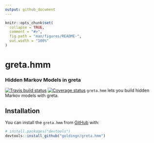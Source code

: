 ```yaml
---
output: github_document
---
```


<!-- README.md is generated from README.Rmd. Please edit that file -->

```r
knitr::opts_chunk$set(
  collapse = TRUE,
  comment = "#>",
  fig.path = "man/figures/README-",
  out.width = "100%"
)
```

# greta.hmm

<!-- badges: start -->
<!-- badges: end -->

### Hidden Markov Models in greta

[![Travis build status](https://travis-ci.org/goldingn/greta.hmm.svg?branch=master)](https://travis-ci.org/goldingn/greta.hmm)
  [![Coverage status](https://codecov.io/gh/goldingn/greta.hmm/branch/master/graph/badge.svg)](https://codecov.io/github/goldingn/greta.hmm?branch=master)
`greta.hmm` lets you build hidden Markov models with greta.

## Installation

You can install the `greta.hmm` from [GitHub](https://github.com/) with:

``` r
# install.packages("devtools")
devtools::install_github("goldingn/greta.hmm")
```
